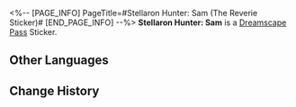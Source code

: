 <%-- [PAGE_INFO]
PageTitle=#Stellaron Hunter: Sam (The Reverie Sticker)#
[END_PAGE_INFO] --%>
{{Stub|Location information}}
{{Item Infobox
|title       = Stellaron Hunter: Sam
|id          = 223007
|image       = Dreamscape Pass Sticker Stellaron Hunter- Sam (The Reverie Sticker).png{{subst:void|<!--$UPLOAD:<<SpriteOutput/TravelBrochure/StickFigures/223007.png>-<Dreamscape Pass Sticker Stellaron Hunter- Sam (The Reverie Sticker).png>-<Item Icons>>-->}}
|type        = Dreamscape Pass Sticker
|type2       = The Reverie Stickers
|invCategory = 
|rarity      = 4
|effect      = 
|description = Digital stickers that can be used to decorate the pages of the Dreamtour Handbook. They come in many different styles.
|source1     = [[After everything has concluded, return to where the flames were enkindled]]
}}
{{Description|One broken candle may still turn into a firestorm.}}
'''Stellaron Hunter: Sam''' is a [[Dreamscape Pass]] Sticker.

==Other Languages==
{{Other Languages
|en   = Stellaron Hunter: Sam
|zhs  = 「星核猎手」萨姆
|zht  = 「星核獵手」薩姆
|ja   = 「星核ハンター」サム
|ko   = 「스텔라론 헌터」 샘
|es   = Cazadores de Estelaron &vert; Sam
|fr   = Sam, le Chasseur de Stellaron
|ru   = Охотники за Стелларонами: Сэм
|th   = นักล่า Stellaron: Sam
|vi   = "Thợ Săn Stellaron" Sam
|de   = Stellaron-Jäger: Sam
|id   = Stellaron Hunter: Sam
|pt   = Caçador de Stellaron: Sam
}}

==Change History==
{{Change History|2.0}}